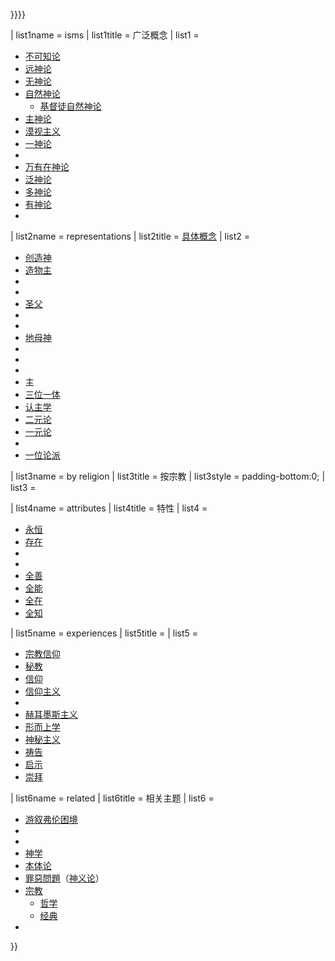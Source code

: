 {{Sidebar with collapsible lists
| name = 神
| class = hlist
| pretitle = [[:分類:神|有神論]]相關系列
| titlestyle = font-size:200%;font-weight:normal;padding-bottom:0.4em;
| title = [[神 (一神教)|神]]
| listtitlestyle = background:#ddf;<!--(otherwise listtitles can resemble bold list links)--> text-align:center;<!--(for sake of template's visual center/e-of-gravity)-->
| liststyle = padding:0.2em 0.5em 0.5em;
| expanded = {{{expanded|{{{selected|{{{1|}}}}}}}}}

| list1name = isms
| list1title = 广泛概念
| list1 =
* [[不可知论]]
* [[远神论]]
* [[无神论]]
* [[自然神论]]
**[[基督徒自然神论]]
* [[主神论]]
* [[漠视主义]]
* [[一神论]]
* {{le|普神论|Omnism}}
* [[万有在神论]]
* [[泛神论]]
* [[多神论]]
* [[有神论]]
* {{le|超越神论|Transtheism}}

| list2name = representations
| list2title = [[神的概念|具体概念]]
| list2 =
* [[创造神]]
* [[造物主 (古希腊)|造物主]]
* {{le|神为恶魔|God as the Devil|恶魔}}
* {{le|德烏斯|Deus}}
* [[圣父]]
* {{le|宇宙的伟大建筑师|Great Architect of the Universe|伟大建筑师}}
* {{le|莫纳德|Monad (Greek philosophy)}}
* [[地母神]]
* {{le|最高存在|Supreme Being}}
* {{le|维持者神|God the Sustainer}}
* {{le|一切神|The All}}
* 主
* [[三位一体]]
* [[认主学]]
* [[二元论#宗教的二元论|二元论]]
* [[一元论]]
* {{le|位格神|Personal god}}
* [[一位论派]]

| list3name = by religion
| list3title = 按宗教
| list3style = padding-bottom:0;
| list3 =
 {{Sidebar| name = 神 |child |bodystyle={{subsidebar bodystyle}} |navbar=off
  | headingstyle = background:#e6e6ff;<!--(to complement headingstyle above)-->
  | content1style = padding-bottom:0.7em;
  | content1 =
* [[阿肯那頓改革|古埃及一神教]]
* {{le|佛教的神|God in Buddhism|佛教}}
* {{le|印度教的神|God in Hinduism|印度教}}
* {{le|耆那教的神|God in Jainism|耆那教}}
* {{le|锡克教的神|God in Sikhism|锡克教}}
* [[阿胡拉·马兹达|琐罗亚斯德教]]
  | heading2 = {{le|亚伯拉罕诸教的神|God in Abrahamic religions|亚伯拉罕诸教}}
  | content2style = padding-top:0.2em;
  | content2 = 
* [[巴哈伊信仰的神|巴哈伊信仰]]
* [[基督教的神|基督教]]
* [[伊斯兰教的神|伊斯兰教]]
* {{le|犹太教的神|God in Judaism|犹太教}}
* {{le|摩门教的神|God in Mormonism|摩门教}}
 }}

| list4name = attributes
| list4title = 特性
| list4 =
* [[永恒]]
* [[神的存在性|存在]]
* {{le|神的性别|Gender of God|性别}}
* {{le|神的名|Names of God|名}}
* [[全善]]
* [[全能]]
* [[全在]]
* [[全知]]

| list5name = experiences
| list5title = {{hlist|体验|活动}}
| list5 =
* [[宗教|宗教信仰]]
* [[秘教]]
* [[信仰]]
* [[信仰主义]]
* {{le|真知|Gnosis}}
* [[赫耳墨斯主义]]
* [[形而上学]]
* [[神秘主义]]
* [[祷告]]
* [[启示]]
* [[崇拜]]

| list6name = related
| list6title = 相关主题
| list6 =
* [[游叙弗伦困境]]
* {{le|上帝情结|God complex}}
* {{le|上帝基因|God gene}}
* [[神学]]
* [[本体论 (哲学)|本体论]] <!--Too general?-->
* [[罪惡問題]]（[[神义论]]）
* [[宗教]]
** [[宗教哲学|哲学]]
** [[宗教经典|经典]]
* {{le|流行文化中对神的描绘|Portrayals of God in popular media}}

}}<noinclude>{{Documentation}}</noinclude>